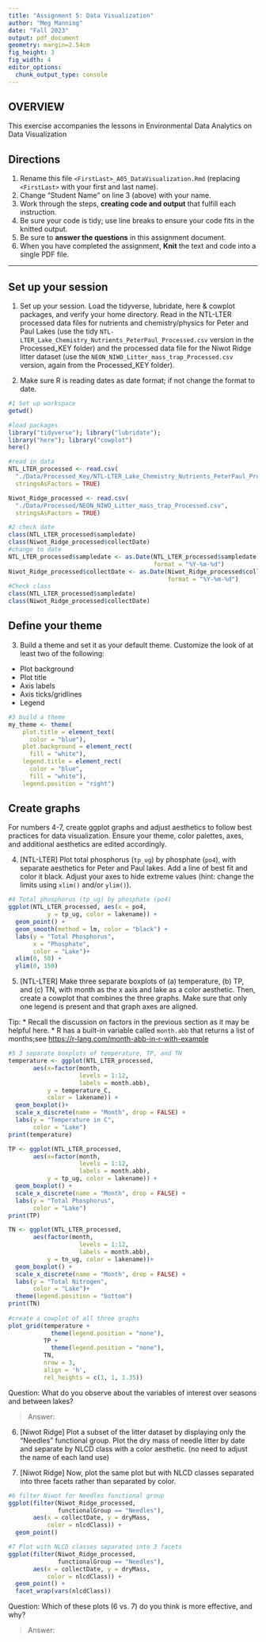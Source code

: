 ```yaml
---
title: "Assignment 5: Data Visualization"
author: "Meg Manning"
date: "Fall 2023"
output: pdf_document
geometry: margin=2.54cm
fig_height: 3
fig_width: 4
editor_options: 
  chunk_output_type: console
---
```


## OVERVIEW

This exercise accompanies the lessons in Environmental Data Analytics on Data Visualization 

## Directions
1.  Rename this file `<FirstLast>_A05_DataVisualization.Rmd` (replacing `<FirstLast>` with your first and last name).
2. Change "Student Name" on line 3 (above) with your name.
3. Work through the steps, **creating code and output** that fulfill each instruction.
4. Be sure your code is tidy; use line breaks to ensure your code fits in the knitted output.
5. Be sure to **answer the questions** in this assignment document.
6. When you have completed the assignment, **Knit** the text and code into a single PDF file.

---

## Set up your session 

1. Set up your session. Load the tidyverse, lubridate, here & cowplot packages, and verify your home directory. Read in the NTL-LTER processed data files for nutrients and chemistry/physics for Peter and Paul Lakes (use the tidy `NTL-LTER_Lake_Chemistry_Nutrients_PeterPaul_Processed.csv` version in the Processed_KEY folder) and the processed data file for the Niwot Ridge litter dataset (use the `NEON_NIWO_Litter_mass_trap_Processed.csv` version, again from the Processed_KEY folder). 

2. Make sure R is reading dates as date format; if not change the format to date.

```r
#1 Set up workspace
getwd()

#load packages
library("tidyverse"); library("lubridate"); 
library("here"); library("cowplot")
here()

#read in data
NTL_LTER_processed <- read.csv(
  "./Data/Processed_Key/NTL-LTER_Lake_Chemistry_Nutrients_PeterPaul_Processed.csv",
  stringsAsFactors = TRUE)

Niwot_Ridge_processed <- read.csv(
  "./Data/Processed/NEON_NIWO_Litter_mass_trap_Processed.csv",
  stringsAsFactors = TRUE)

#2 check date
class(NTL_LTER_processed$sampledate)
class(Niwot_Ridge_processed$collectDate)
#change to date
NTL_LTER_processed$sampledate <- as.Date(NTL_LTER_processed$sampledate, 
                                         format = "%Y-%m-%d")
Niwot_Ridge_processed$collectDate <- as.Date(Niwot_Ridge_processed$collectDate, 
                                             format = "%Y-%m-%d")
#Check class
class(NTL_LTER_processed$sampledate)
class(Niwot_Ridge_processed$collectDate)
```
## Define your theme
3. Build a theme and set it as your default theme. Customize the look of at least two of the following: 
 * Plot background
 * Plot title
 * Axis labels
 * Axis ticks/gridlines
 * Legend

```r
#3 build a theme 
my_theme <- theme(
    plot.title = element_text(
      color = "blue"),
    plot.background = element_rect(
      fill = "white"),
    legend.title = element_rect(
      color = "blue",
      fill = "white"),
    legend.position = "right")

```

## Create graphs
For numbers 4-7, create ggplot graphs and adjust aesthetics to follow best practices for data visualization. Ensure your theme, color palettes, axes, and additional aesthetics are edited accordingly.

4. [NTL-LTER] Plot total phosphorus (`tp_ug`) by phosphate (`po4`), with separate aesthetics for Peter and Paul lakes. Add a line of best fit and color it black. Adjust your axes to hide extreme values (hint: change the limits using `xlim()` and/or `ylim()`).

```r
#4 Total phosphorus (tp_ug) by phosphate (po4)
ggplot(NTL_LTER_processed, aes(x = po4, 
           y = tp_ug, color = lakename)) +
  geom_point() +
  geom_smooth(method = lm, color = "black") +
  labs(y = "Total Phosphorus", 
       x = "Phosphate", 
       color = "Lake")+
  xlim(0, 50) +
  ylim(0, 150)
```


5. [NTL-LTER] Make three separate boxplots of (a) temperature, (b) TP, and (c) TN, with month as the x axis and lake as a color aesthetic. Then, create a cowplot that combines the three graphs. Make sure that only one legend is present and that graph axes are aligned. 

Tip:
* Recall the discussion on factors in the previous section as it may be helpful here. 
* R has a built-in variable called `month.abb` that returns a list of months;see <https://r-lang.com/month-abb-in-r-with-example>

```r
#5 3 separate boxplots of temperature, TP, and TN
temperature <- ggplot(NTL_LTER_processed, 
       aes(x=factor(month, 
                    levels = 1:12, 
                    labels = month.abb), 
           y = temperature_C, 
           color = lakename)) +
  geom_boxplot()+
  scale_x_discrete(name = "Month", drop = FALSE) +
  labs(y = "Temperature in C", 
       color = "Lake")
print(temperature)

TP <- ggplot(NTL_LTER_processed, 
       aes(x=factor(month, 
                    levels = 1:12, 
                    labels = month.abb), 
           y = tp_ug, color = lakename)) +
  geom_boxplot() +
  scale_x_discrete(name = "Month", drop = FALSE) +
  labs(y = "Total Phosphorus", 
       color = "Lake")
print(TP)

TN <- ggplot(NTL_LTER_processed, 
       aes(factor(month, 
                    levels = 1:12, 
                    labels = month.abb), 
           y = tn_ug, color = lakename))+
  geom_boxplot() +
  scale_x_discrete(name = "Month", drop = FALSE) +
  labs(y = "Total Nitrogen", 
       color = "Lake")+
  theme(legend.position = "bottom")
print(TN)
  
#create a cowplot of all three graphs
plot_grid(temperature +
            theme(legend.position = "none"), 
          TP +
            theme(legend.position = "none"), 
          TN, 
          nrow = 3, 
          align = 'h', 
          rel_heights = c(1, 1, 1.35))

```

Question: What do you observe about the variables of interest over seasons and between lakes? 

> Answer: 

6. [Niwot Ridge] Plot a subset of the litter dataset by displaying only the "Needles" functional group. Plot the dry mass of needle litter by date and separate by NLCD class with a color aesthetic. (no need to adjust the name of each land use)

7. [Niwot Ridge] Now, plot the same plot but with NLCD classes separated into three facets rather than separated by color. 

```r
#6 filter Niwot for Needles functional group 
ggplot(filter(Niwot_Ridge_processed, 
              functionalGroup == "Needles"), 
       aes(x = collectDate, y = dryMass, 
           color = nlcdClass)) +
  geom_point()

#7 Plot with NLCD classes separated into 3 facets 
ggplot(filter(Niwot_Ridge_processed, 
              functionalGroup == "Needles"), 
       aes(x = collectDate, y = dryMass, 
           color = nlcdClass)) +
  geom_point() +
  facet_wrap(vars(nlcdClass))
```
Question: Which of these plots (6 vs. 7) do you think is more effective, and why? 

> Answer: